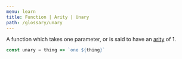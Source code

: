 ```yaml
---
menu: learn
title: Function | Arity | Unary
path: /glossary/unary
---
```



<Def of="Unary" parent="Arity" />

A function which takes one parameter, or is said to have an [arity](/glossary/arity) of 1.

```js
const unary = thing => `one ${thing}`
```
